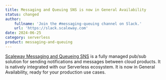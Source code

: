 ```yaml
---
title: Messaging and Queuing SNS is now in General Availability
status: changed
author:
    fullname: 'Join the #messaging-queuing channel on Slack.'
    url: 'https://slack.scaleway.com'
date: 2024-06-25
category: serverless
product: messaging-and-queuing
---
```


[Scaleway Messaging and Queueing SNS](https://www.scaleway.com/en/docs/serverless/messaging/quickstart/#quickstart-for-sns) is a fully managed pub/sub solution for sending notifications and messages between cloud products. It is natively integrated with our Serverless ecosystem.
It is now in General Availability, ready for your production use cases.

